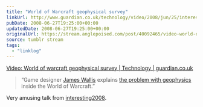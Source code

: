 ```yaml
---
title: "World of Warcraft geophysical survey"
linkUrl: http://www.guardian.co.uk/technology/video/2008/jun/25/interesting.world.warcraft
pubDate: 2008-06-27T19:25:00+00:00
updatedDate: 2008-06-27T19:25:00+00:00
originalUrl: https://stream.anglepoised.com/post/40092465/video-world-of-warcraft-geophysical-survey
source: tumblr stream
tags:
  - "linklog"
---
```


[Video: World of warcraft geophysical survey | Technology | guardian.co.uk][1]

> “Game designer [James Wallis](http://www.spaaace.com/cope/) explains [the problem with geophysics](http://www.guardian.co.uk/technology/video/2008/jun/25/interesting.world.warcraft) inside the World of Warcraft.”

Very amusing talk from [interesting2008](http://russelldavies.typepad.com/planning/interesting2008/).

[1]: http://www.guardian.co.uk/technology/video/2008/jun/25/interesting.world.warcraft
